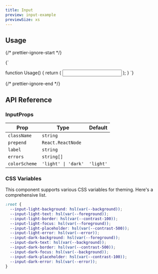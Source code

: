 ```yaml
---
title: Input
preview: input-example
previewSize: xs
---
```


## Usage

{/* prettier-ignore-start */}

<CodeBlock lang="ts">{`

function Usage() {
    return (
      <Input label="username" />
    );
}
`}
</CodeBlock>

{/* prettier-ignore-end */}

## API Reference

### InputProps

| Prop          | Type                | Default   |
| ------------- | ------------------- | --------- |
| `className`   | `string`            |           |
| `prepend`     | `React.ReactNode`   |           |
| `label`       | `string`            |           |
| `errors`      | `string[]`          |           |
| `colorScheme` | `'light' \| 'dark'` | `'light'` |

### CSS Variables

This component supports various CSS variables for theming. Here's a comprehensive list.

```css
:root {
  --input-light-background: hsl(var(--background));
  --input-light-text: hsl(var(--foreground));
  --input-light-border: hsl(var(--contrast-100));
  --input-light-focus: hsl(var(--foreground));
  --input-light-placeholder: hsl(var(--contrast-500));
  --input-light-error: hsl(var(--error));
  --input-dark-background: hsl(var(--foreground));
  --input-dark-text: hsl(var(--background));
  --input-dark-border: hsl(var(--contrast-500));
  --input-dark-focus: hsl(var(--background));
  --input-dark-placeholder: hsl(var(--contrast-100));
  --input-dark-error: hsl(var(--error));
}
```
